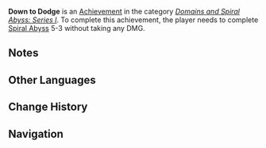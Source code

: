 {{Achievement Infobox
|title        = Down to Dodge
|id           = 82048
|order id     = 2048
|category     = Domains and Spiral Abyss: Series I
|description  = Complete [[Spiral Abyss]] 5-3 without taking any DMG.
|requirements = 
|primogems    = 10
|tracking     = Tracks your total amount.
|topic        = 
|set          = Down to Dodge
|tier         = 2
|tiers_total  = 3
|tier1        = Down to Dodge (Tier 1)
|tier2        = Down to Dodge (Tier 2)
|tier3        = Down to Dodge (Tier 3)
|prev         = Down to Dodge (Tier 1)
|next         = Down to Dodge (Tier 3)
}}
'''Down to Dodge''' is an [[Achievement]] in the category ''[[Domains and Spiral Abyss: Series I]]''. To complete this achievement, the player needs to complete [[Spiral Abyss]] 5-3 without taking any DMG.

==Notes==
{{Transclude|Down to Dodge|Notes}}
<!--
==Trivia==

==Video Guides==
{{EVT
|video1   = 
|caption1 = 
}}
-->

==Other Languages==
{{Transclude|Down to Dodge|Other Languages}}

==Change History==
{{Change History|1.0}}
<!--
==References==
{{Reflist}}
-->
==Navigation==
{{Achievement Navbox|Domains and Spiral Abyss: Series I}}